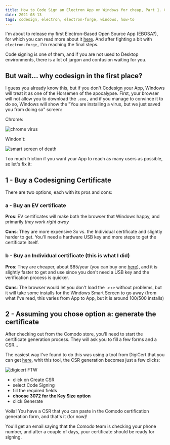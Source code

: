 ```yaml
---
title: How to Code Sign an Electron App on Windows for cheap, Part 1. Getting the Certificate
date: 2021-08-13
tags: codesign, electron, electron-forge, windows, how-to
---
```

I'm about to release my first Electron-Based Open Source App (EBOSA?), for which you can read more about it [here](/stahp). And after fighting a bit with `electron-forge,` I'm reaching the final steps.

Code signing is one of them, and if you are not used to Desktop environments, there is a lot of jargon and confusion waiting for you.

## But wait... why codesign in the first place?

I guess you already know this, but if you don't Codesign your App, Windows will treat it as one of the Horsemen of the apocalypse. First, your browser will not allow you to download the `.exe,` and if you manage to convince it to do so, Windows will show the "You are installing a virus, but we just saved you from doing so" screen:

Chrome:

![chrome virus](./images/chrome.png)

Windon't:

![smart screen of death](./images/smart-screen.png)

Too much friction if you want your App to reach as many users as possible, so let's fix it:

## 1 - Buy a Codesigning Certificate

There are two options, each with its pros and cons:

### a - Buy an EV certificate

__Pros__: EV certificates will make both the browser that Windows happy, and primarily _they work right away_

__Cons__: They are more expensive 3x vs. the Individual certificate and slightly harder to get. You'll need a hardware USB key and more steps to get the certificate itself.

### b - Buy an Individual certificate (this is what I did)

__Pros__: They are cheaper, about $85/year (you can buy one [here](https://comodosslstore.com/code-signing/comodo-individual-code-signing-certificate)), and it is slightly faster to get and use since you don't need a USB key and the verification process is quicker. 

__Cons__: The browser would let you don't load the `.exe` without problems, but it will take some installs for the Windows Smart Screen to go away (from what I've read, this varies from App to App, but it is around 100/500 installs)

## 2 - Assuming you chose option a: generate the certificate

After checking out from the Comodo store, you'll need to start the certificate generation process. They will ask you to fill a few forms and a  CSR...
 
The easiest way I've found to do this was using a tool from DigiCert that you can get [here](https://www.digicert.com/support/tools/certificate-utility-for-windows), whit this tool, the CSR generation becomes just a few clicks:

![digicert FTW](./images/digicert.png)

- click on Create CSR
- select Code Signing
- fill the required fields
- __choose 3072 for the Key Size option__
- click Generate

Voila! You have a CSR that you can paste in the Comodo certification generation form, and that's it (for now)!

You'll get an email saying that the Comodo team is checking your phone number, and after a couple of days, your certificate should be ready for signing.